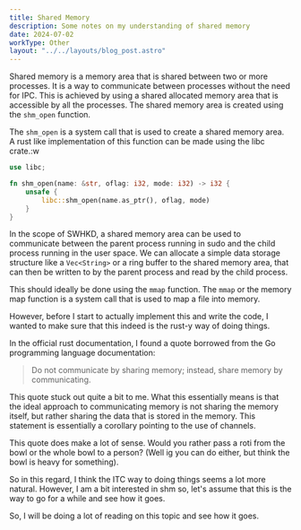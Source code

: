 ```yaml
---
title: Shared Memory 
description: Some notes on my understanding of shared memory
date: 2024-07-02
workType: Other
layout: "../../layouts/blog_post.astro"
---
```


Shared memory is a memory area that is shared between two or more processes.
It is a way to communicate between processes without the need for IPC.
This is achieved by using a shared allocated memory area that is accessible by all the processes.
The shared memory area is created using the `shm_open` function.

The `shm_open` is a system call that is used to create a shared memory area.
A rust like implementation of this function can be made using the libc crate.:w

```rust
use libc;

fn shm_open(name: &str, oflag: i32, mode: i32) -> i32 {
    unsafe {
        libc::shm_open(name.as_ptr(), oflag, mode)
    }
}
```

In the scope of SWHKD, a shared memory area can be used to communicate between the parent process running in
sudo and the child process running in the user space.
We can allocate a simple data storage structure like a `Vec<String>` or a ring buffer to the shared memory area,
that can then be written to by the parent process and read by the child process.

This should ideally be done using the `mmap` function.
The `mmap` or the memory map function is a system call that is used to map a file into memory.

However, before I start to actually implement this and write the code, I wanted to make sure that this indeed is
the rust-y way of doing things.

In the official rust documentation, I found a quote borrowed from the Go programming language documentation:

> Do not communicate by sharing memory; instead, share memory by communicating.

This quote stuck out quite a bit to me.
What this essentially means is that the ideal approach to communicating memory is not sharing the memory itself,
but rather sharing the data that is stored in the memory.
This statement is essentially a corollary pointing to the use of channels.

This quote does make a lot of sense.
Would you rather pass a roti from the bowl or the whole bowl to a person?
(Well ig you can do either, but think the bowl is heavy for something).

So in this regard, I think the ITC way to doing things seems a lot more natural.
However, I am a bit interested in shm so, let's assume that this is the way to go for a while and see how it goes.

So, I will be doing a lot of reading on this topic and see how it goes.
